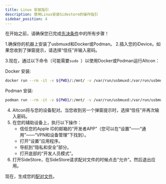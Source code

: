 ```yaml
---
title: Linux 安装指引
description: 使用Linux安装Sidestore的操作指引
sidebar_position: 4
---
```


在开始之前，请确保您已完成[先决条件](prerequisites)中的所有步骤！

1.确保你的机器上安装了usbmuxd和Docker或Podman。
2.插入您的iDevice。如果您收到了弹窗提示，请选择“信任”并输入密码。

3.现在，通过以下命令（可能需要`sudo `）以使用Docker或Podman运行Altcon：

Docker 安装:
```bash
docker run --rm -it -v ${PWD}/:/mnt/ -v /var/run/usbmuxd:/var/run/usbmuxd ghcr.io/sidestore/altcon
```
Podman 安装:
```bash
podman run --rm -it -v ${PWD}/:/mnt/ -v /var/run/usbmuxd:/var/run/usbmuxd ghcr.io/sidestore/altcon
```
4. Altcon将与您的设备配对。当您收到另一个弹窗提示时，选择“信任”并再次输入密码。
5. 在您的辅助设备上，执行以下操作：
    * 信任您的Apple ID的邮箱的“开发者APP”（您可以在“设置”——“通用”——“VPN和设备管理”下找到）。
    * 打开“设置”应用程序。
    * 导航到“隐私和安全”部分。
    * 打开底部的“开发人员模式”。
6. 打开SideStore，在SideStore请求配对文件的时候点击“允许”。然后退出应用。

现在，生成您的[配对文件](pairing-file)。
